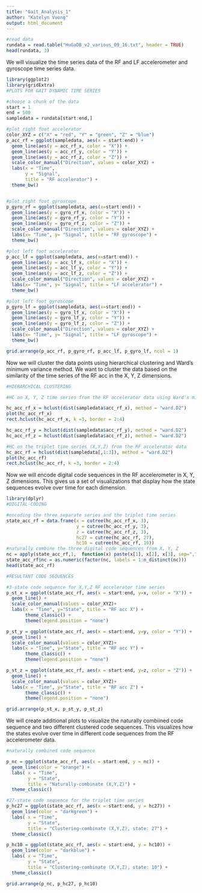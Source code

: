 ```yaml
---
title: "Gait_Analysis_1"
author: "Katelyn Vuong"
output: html_document
---
```


```r
#read data
rundata = read.table("HuGaDB_v2_various_09_16.txt", header = TRUE)
head(rundata, 3)
```

We will visualize the time series data of the RF and LF accelerometer and gyroscope time series data. 

```r
library(ggplot2)
library(gridExtra)
#PLOTS FOR GAIT DYNAMIC TIME SERIES

#choose a chunk of the data
start = 1
end = 500
sampledata = rundata[start:end,]

#plot right foot accelerator
color_XYZ = c("X" = "red", "Y" = "green", "Z" = "blue")
p_acc_rf = ggplot(sampledata, aes(x = start:end)) +
  geom_line(aes(y = acc_rf_x, color = "X")) +
  geom_line(aes(y = acc_rf_y, color = "Y")) +
  geom_line(aes(y = acc_rf_z, color = "Z")) +
  scale_color_manual("Direction", values = color_XYZ) + 
  labs(x = "Time",
       y = "Signal",
       title = "RF accelerator") +
  theme_bw()


#plot right foot gyroscope
p_gyro_rf = ggplot(sampledata, aes(x=start:end)) +
  geom_line(aes(y = gyro_rf_x, color = "X")) +
  geom_line(aes(y = gyro_rf_y, color = "Y")) +
  geom_line(aes(y = gyro_rf_z, color = "Z")) +
  scale_color_manual("Direction", values = color_XYZ) +
  labs(x= "Time", y= "Signal", title = "RF gyroscope") +
  theme_bw()

#plot left foot accelerator
p_acc_lf = ggplot(sampledata, aes(x=start:end)) +
  geom_line(aes(y = acc_lf_x, color = "X")) +
  geom_line(aes(y = acc_lf_y, color = "Y")) +
  geom_line(aes(y = acc_lf_z, color = "Z")) +
  scale_color_manual("Direction", values = color_XYZ) +
  labs(x= "Time", y= "Signal", title = "LF accelerator") +
  theme_bw()

#plot left foot gyroscope
p_gyro_lf = ggplot(sampledata, aes(x=start:end)) +
  geom_line(aes(y = gyro_lf_x, color = "X")) +
  geom_line(aes(y = gyro_lf_y, color = "Y")) +
  geom_line(aes(y = gyro_lf_z, color = "Z")) +
  scale_color_manual("Direction", values = color_XYZ) +
  labs(x= "Time", y= "Signal", title = "LF gyroscope") +
  theme_bw() 

grid.arrange(p_acc_rf, p_gyro_rf, p_acc_lf, p_gyro_lf, ncol = 1)
```

Now we will cluster the data points using hierarchical clustering and Ward's minimum variance method. We want to cluster the data based on the similarity of the time series of the RF acc in the X, Y, Z dimensions. 

```r
#HIERARCHICAL CLUSTERING

#HC on X, Y, Z time series from the RF accelerator data using Ward's minimum variance method 

hc_acc_rf_x = hclust(dist(sampledata$acc_rf_x), method = "ward.D2")
plot(hc_acc_rf_x)
rect.hclust(hc_acc_rf_x, k =3, border = 2:4)

hc_acc_rf_y = hclust(dist(sampledata$acc_rf_y), method = "ward.D2")
hc_acc_rf_z = hclust(dist(sampledata$acc_rf_z), method = "ward.D2")

#HC on the triplet time series (X,Y,Z) from the RF accelerator data
hc_acc_rf = hclust(dist(sampledata[,1:3]), method = "ward.D2")
plot(hc_acc_rf)
rect.hclust(hc_acc_rf, k =3, border = 2:4)

```
Now we will encode digital code sequences in the RF accelerometer in X, Y, Z dimensions. This gives us a set of visualizations that display how the state sequences evolve over time for each dimension. 

```r
library(dplyr)
#DIGITAL-CODING

#encoding the three separate series and the triplet time series
state_acc_rf = data.frame(x = cutree(hc_acc_rf_x, 3),
                          y = cutree(hc_acc_rf_y, 3),
                          z = cutree(hc_acc_rf_z, 3),
                          hc27 = cutree(hc_acc_rf, 27),
                          hc10 = cutree(hc_acc_rf, 10))
#naturally combine the three digital code sequences from X, Y, Z
nc = apply(state_acc_rf,1,  function(x) paste(x[1], x[2], x[3], sep=","))
state_acc_rf$nc = as.numeric(factor(nc, labels = 1:n_distinct(nc)))
head(state_acc_rf)
```

```r
#RESULTANT CODE SEQUENCES

#3-state code sequence for X,Y,Z RF accelerator time series
p_st_x = ggplot(state_acc_rf, aes(x = start:end, y=x, color = "X")) +
  geom_line() +
  scale_color_manual(values = color_XYZ)+
  labs(x = "Time", y="State", title = "RF acc X") +
       theme_classic() + 
       theme(legend.position = "none")

p_st_y = ggplot(state_acc_rf, aes(x = start:end, y=y, color = "Y")) +
  geom_line() +
  scale_color_manual(values = color_XYZ)+
  labs(x = "Time", y="State", title = "RF acc Y") +
       theme_classic() + 
       theme(legend.position = "none")

p_st_z = ggplot(state_acc_rf, aes(x = start:end, y=z, color = "Z")) +
  geom_line() +
  scale_color_manual(values = color_XYZ)+
  labs(x = "Time", y="State", title = "RF acc Z") +
       theme_classic() + 
       theme(legend.position = "none")

grid.arrange(p_st_x, p_st_y, p_st_z)
```

We will create additional plots to visualize the naturally combiined code sequence and two different clustered code sequences. This visualizes how the states evolve over time in different code sequences from the RF accelerometer data. 

```r
#naturally combined code sequence

p_nc = ggplot(state_acc_rf, aes(x = start:end, y = nc)) +
  geom_line(color = "orange") +
  labs( x = "Time", 
        y = "State",
        title = "Naturally-combinate (X,Y,Z)") +
  theme_classic()

#27-state code sequence for the triplet time series
p_hc27 = ggplot(state_acc_rf, aes(x = start:end, y = hc27)) +
  geom_line(color = "darkgreen") +
  labs( x = "Time", 
        y = "State",
        title = "Clustering-combinate (X,Y,Z), state: 27") +
  theme_classic()

p_hc10 = ggplot(state_acc_rf, aes(x = start:end, y = hc10)) +
  geom_line(color = "darkblue") +
  labs( x = "Time", 
        y = "State",
        title = "Clustering-combinate (X,Y,Z), state: 10") +
  theme_classic()

grid.arrange(p_nc, p_hc27, p_hc10)

```






